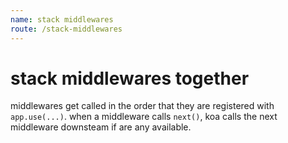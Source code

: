 ```yaml
---
name: stack middlewares
route: /stack-middlewares
---
```



# stack middlewares together

middlewares get called in the order that they are registered with `app.use(...)`.
when a middleware calls `next()`, koa calls the next middleware downsteam if are any available.

<div><Demo /></div>
